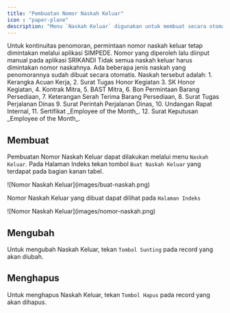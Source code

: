 ```yaml
---
title: "Pembuatan Nomor Naskah Keluar"
icon : "paper-plane"
description: "Menu `Naskah Keluar` digunakan untuk membuat secara otomatis nomor naskah keluar berdasarkan tanggal naskah. "
---
```

<Warning>
Untuk kontinuitas penomoran, permintaan nomor naskah keluar tetap dimintakan melalui aplikasi SIMPEDE. Nomor yang diperoleh lalu diinput manual pada aplikasi SRIKANDI
</Warning>
<Note>
Tidak semua naskah keluar harus dimintakan nomor naskahnya. Ada beberapa jenis naskah yang penomorannya sudah dibuat secara otomatis. Naskah tersebut adalah:
1. Kerangka Acuan Kerja, 
2. Surat Tugas Honor Kegiatan
3. SK Honor Kegiatan, 
4. Kontrak Mitra, 
5. BAST Mitra, 
6. Bon Permintaan Barang Persediaan,
7. Keterangan Serah Terima Barang Persediaan, 
8. Surat Tugas Perjalanan Dinas
9. Surat Perintah Perjalanan Dinas,
10. Undangan Rapat Internal,
11. Sertifikat _Employee of the Month_.
12. Surat Keputusan _Employee of the Month_.
</Note>

## Membuat

Pembuatan Nomor Naskah Keluar dapat dilakukan melalui menu `Naskah Keluar`. Pada Halaman Indeks tekan tombol `Buat Naskah Keluar` yang terdapat pada bagian kanan tabel.

<Frame caption="Tampilan Membuat Nomor Naskah Keluar">
    ![Nomor Naskah Keluar](images/buat-naskah.png)
</Frame>

Nomor Naskah Keluar yang dibuat dapat dilihat pada `Halaman Indeks`

<Frame caption="Tampilan Nomor Naskah Keluar yang telah berhasil dibuat">
    ![Nomor Naskah Keluar](images/nomor-naskah.png)
</Frame>


## Mengubah

Untuk mengubah Naskah Keluar, tekan `Tombol Sunting` pada record yang akan diubah.

## Menghapus

Untuk menghapus Naskah Keluar, tekan `Tombol Hapus` pada record yang akan dihapus.
